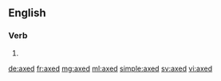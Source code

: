 ==English==

===Verb===
{{head|en}}

# {{en-past of|axe}}

[[de:axed]]
[[fr:axed]]
[[mg:axed]]
[[ml:axed]]
[[simple:axed]]
[[sv:axed]]
[[vi:axed]]